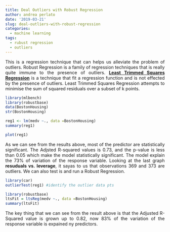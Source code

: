 ```yaml
---
title: Deal Outliers with Robust Regression
author: andrea perlato
date: '2019-03-21'
slug: deal-outliers-with-robust-regression
categories:
  - machine learning
tags:
  - rubust regression
  - outliers
---
```


<style>
body {
text-align: justify}
</style>

This is a regression technique that can helps us alleviate the problem of outliers.
Robust Regression is a family of regression techniques that is really quite immune to the presence of outliers.
[**Least Trimmed Squares Regression**](https://en.wikipedia.org/wiki/Least_trimmed_squares) is a technique that fit a regression function and is not effected by the presence of outliers. Least Trimmed Squares Regression attempts to minimise the sum of squared residuals over a subset of k points.

```r
library(mlbench)
library(robustbase)
data(BostonHousing)
str(BostonHousing)

reg1 <- lm(medv ~., data =BostonHousing)
summary(reg1)

plot(reg1)

```

As we can see from the results above, most of the predictor are statistically significant. The Adjsted R-squared values is 0.73, and the p-value is less than 0.05 which make the model statistically significant. The model explain the 73% of variation of the response variable.
Looking at the last graph **resuduals vs. leverage**, it sayas to us that observations 369 and 373 are outliers. We can also test is and run a Robust Regression.

```r
library(car)
outlierTest(reg1) #identify the outlier data pts

library(robustbase)
ltsFit = ltsReg(medv ~., data =BostonHousing)
summary(ltsFit)

```

The key thing that we can see from the result above is that the Adjusted R-Squared value is grown up to 0.82, now 83% of the variation of the response variable is expained ny predictors.


















